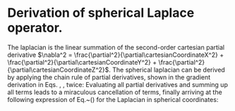 

::: {.callout-note collapse="true" #label}
# Derivation of spherical Laplace operator.

The laplacian is the linear summation of the second-order cartesian partial derivative $\nabla^2 = \frac{\partial^2}{\partial\cartesianCoordinateX^2} + \frac{\partial^2}{\partial\cartesianCoordinateY^2} + \frac{\partial^2}{\partial\cartesianCoordinateZ^2}$. The spherical laplacian can be derived by applying the chain rule of partial derivatives, shown in the gradient derivation in Eqs. \eqref{eq:spherical_gradient_x}, \eqref{eq:spherical_gradient_y}, \eqref{eq:spherical_gradient_z} twice:
\begin{align*}
    \frac{\partial^2}{\partial\cartesianCoordinateX^2} &= \cos\sphericalCoordinateAzimuth\cos\sphericalCoordinateElevation\frac{\partial}{\partial\sphericalCoordinateRadius}\frac{\partial}{\partial\cartesianCoordinateX} -\frac{\sin\sphericalCoordinateAzimuth}{\sphericalCoordinateRadius\cos\sphericalCoordinateElevation} \frac{\partial}{\partial\sphericalCoordinateAzimuth}\frac{\partial}{\partial\cartesianCoordinateX} -\frac{\cos\sphericalCoordinateAzimuth\sin\sphericalCoordinateElevation}{\sphericalCoordinateRadius} \frac{\partial}{\partial\sphericalCoordinateElevation}\frac{\partial}{\partial\cartesianCoordinateX} \\
    &= \cos\sphericalCoordinateAzimuth\cos\sphericalCoordinateElevation\frac{\partial}{\partial\sphericalCoordinateRadius} \left( \cos\sphericalCoordinateAzimuth\cos\sphericalCoordinateElevation\frac{\partial}{\partial\sphericalCoordinateRadius} -\frac{\sin\sphericalCoordinateAzimuth}{\sphericalCoordinateRadius\cos\sphericalCoordinateElevation} \frac{\partial}{\partial\sphericalCoordinateAzimuth} -\frac{\cos\sphericalCoordinateAzimuth\sin\sphericalCoordinateElevation}{\sphericalCoordinateRadius} \frac{\partial}{\partial\sphericalCoordinateElevation}\right) \\
    &- \frac{\sin\sphericalCoordinateAzimuth}{\sphericalCoordinateRadius\cos\sphericalCoordinateElevation} \frac{\partial}{\partial\sphericalCoordinateAzimuth} \left( \cos\sphericalCoordinateAzimuth\cos\sphericalCoordinateElevation\frac{\partial}{\partial\sphericalCoordinateRadius} -\frac{\sin\sphericalCoordinateAzimuth}{\sphericalCoordinateRadius\cos\sphericalCoordinateElevation} \frac{\partial}{\partial\sphericalCoordinateAzimuth} -\frac{\cos\sphericalCoordinateAzimuth\sin\sphericalCoordinateElevation}{\sphericalCoordinateRadius} \frac{\partial}{\partial\sphericalCoordinateElevation} \right) \\
    &- \frac{\cos\sphericalCoordinateAzimuth\sin\sphericalCoordinateElevation}{\sphericalCoordinateRadius} \frac{\partial}{\partial\sphericalCoordinateElevation} \left( \cos\sphericalCoordinateAzimuth\cos\sphericalCoordinateElevation\frac{\partial}{\partial\sphericalCoordinateRadius} -\frac{\sin\sphericalCoordinateAzimuth}{\sphericalCoordinateRadius\cos\sphericalCoordinateElevation} \frac{\partial}{\partial\sphericalCoordinateAzimuth} -\frac{\cos\sphericalCoordinateAzimuth\sin\sphericalCoordinateElevation}{\sphericalCoordinateRadius} \frac{\partial}{\partial\sphericalCoordinateElevation} \right) \\
    %
    \frac{\partial^2}{\partial\cartesianCoordinateY^2} &= \sin\sphericalCoordinateAzimuth\cos\sphericalCoordinateElevation\frac{\partial}{\partial\sphericalCoordinateRadius}\frac{\partial}{\partial\cartesianCoordinateY} + \frac{\cos\sphericalCoordinateAzimuth}{\sphericalCoordinateRadius\cos\sphericalCoordinateElevation} \frac{\partial}{\partial\sphericalCoordinateAzimuth}\frac{\partial}{\partial\cartesianCoordinateY} -\frac{\sin\sphericalCoordinateAzimuth\sin\sphericalCoordinateElevation}{\sphericalCoordinateRadius} \frac{\partial}{\partial\sphericalCoordinateElevation}\frac{\partial}{\partial\cartesianCoordinateY} \\
    &= \sin\sphericalCoordinateAzimuth\cos\sphericalCoordinateElevation\frac{\partial}{\partial\sphericalCoordinateRadius} \left( \sin\sphericalCoordinateAzimuth\cos\sphericalCoordinateElevation\frac{\partial}{\partial\sphericalCoordinateRadius} + \frac{\cos\sphericalCoordinateAzimuth}{\sphericalCoordinateRadius\cos\sphericalCoordinateElevation} \frac{\partial}{\partial\sphericalCoordinateAzimuth} -\frac{\sin\sphericalCoordinateAzimuth\sin\sphericalCoordinateElevation}{\sphericalCoordinateRadius} \frac{\partial}{\partial\sphericalCoordinateElevation} \right) \\
    &+ \frac{\cos\sphericalCoordinateAzimuth}{\sphericalCoordinateRadius\cos\sphericalCoordinateElevation} \frac{\partial}{\partial\sphericalCoordinateAzimuth} \left( \sin\sphericalCoordinateAzimuth\cos\sphericalCoordinateElevation\frac{\partial}{\partial\sphericalCoordinateRadius} + \frac{\cos\sphericalCoordinateAzimuth}{\sphericalCoordinateRadius\cos\sphericalCoordinateElevation} \frac{\partial}{\partial\sphericalCoordinateAzimuth} -\frac{\sin\sphericalCoordinateAzimuth\sin\sphericalCoordinateElevation}{\sphericalCoordinateRadius} \frac{\partial}{\partial\sphericalCoordinateElevation} \right) \\
    &- \frac{\sin\sphericalCoordinateAzimuth\sin\sphericalCoordinateElevation}{\sphericalCoordinateRadius} \frac{\partial}{\partial\sphericalCoordinateElevation} \left( \sin\sphericalCoordinateAzimuth\cos\sphericalCoordinateElevation\frac{\partial}{\partial\sphericalCoordinateRadius} + \frac{\cos\sphericalCoordinateAzimuth}{\sphericalCoordinateRadius\cos\sphericalCoordinateElevation} \frac{\partial}{\partial\sphericalCoordinateAzimuth} -\frac{\sin\sphericalCoordinateAzimuth\sin\sphericalCoordinateElevation}{\sphericalCoordinateRadius} \frac{\partial}{\partial\sphericalCoordinateElevation} \right) \\
    %
    \frac{\partial^2}{\partial\cartesianCoordinateZ^2} &= \sin\sphericalCoordinateElevation\frac{\partial}{\partial\sphericalCoordinateRadius}\frac{\partial}{\partial\cartesianCoordinateZ} + \frac{\cos\sphericalCoordinateElevation}{\sphericalCoordinateRadius} \frac{\partial}{\partial\sphericalCoordinateElevation}\frac{\partial}{\partial\cartesianCoordinateZ} \\
    &= \sin\sphericalCoordinateElevation\frac{\partial}{\partial\sphericalCoordinateRadius} \left( -\sin\sphericalCoordinateElevation\frac{\partial}{\partial\sphericalCoordinateRadius} + \frac{\cos\sphericalCoordinateElevation}{\sphericalCoordinateRadius} \frac{\partial}{\partial\sphericalCoordinateElevation} \right) + \frac{\cos\sphericalCoordinateElevation}{\sphericalCoordinateRadius} \frac{\partial}{\partial\sphericalCoordinateElevation} \left( -\sin\sphericalCoordinateElevation\frac{\partial}{\partial\sphericalCoordinateRadius} + \frac{\cos\sphericalCoordinateElevation}{\sphericalCoordinateRadius} \frac{\partial}{\partial\sphericalCoordinateElevation} \right).
\end{align*}
Evaluating all partial derivatives and summing up all terms leads to a miraculous cancellation of terms, finally arriving at the following expression of Eq.~(\ref{eq:laplace_spherical}) for the Laplacian in spherical coordinates:
\begin{align*}
    \nabla^2 &= \frac{\partial^2}{\partial\sphericalCoordinateRadius^2} + \frac{2}{\sphericalCoordinateRadius}\frac{\partial}{\partial\sphericalCoordinateRadius} + \frac{1}{\sphericalCoordinateRadius^2\cos^2\sphericalCoordinateElevation}\frac{\partial}{\partial\sphericalCoordinateAzimuth} + \frac{1}{\sphericalCoordinateRadius^2} \frac{\partial^2}{\partial\sphericalCoordinateElevation^2} - \frac{\sin\sphericalCoordinateElevation}{\sphericalCoordinateRadius^2\cos\sphericalCoordinateElevation} \frac{\partial}{\partial\sphericalCoordinateElevation} \\
    &= \frac{1}{\sphericalCoordinateRadius^2}\frac{\partial}{\partial\sphericalCoordinateRadius}\left(\sphericalCoordinateRadius^2\frac{\partial}{\partial\sphericalCoordinateRadius}\right) + \frac{1}{\sphericalCoordinateRadius^2\cos^2\sphericalCoordinateElevation}\frac{\partial}{\partial\sphericalCoordinateAzimuth} + \frac{1}{\sphericalCoordinateRadius^2\cos\sphericalCoordinateElevation} \frac{\partial}{\partial\sphericalCoordinateElevation} \left(\cos\sphericalCoordinateElevation\frac{\partial}{\partial\sphericalCoordinateElevation}\right).
\end{align*}
:::